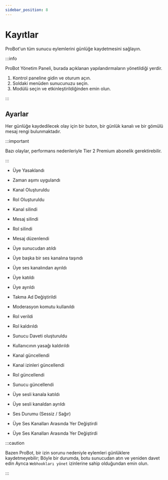 ```yaml
---
sidebar_position: 8
---
```


# Kayıtlar

ProBot'un tüm sunucu eylemlerini günlüğe kaydetmesini sağlayın.

:::info

ProBot Yönetim Paneli, burada açıklanan yapılandırmaların yönetildiği yerdir.

1. Kontrol paneline gidin ve oturum açın.
2. Soldaki menüden sunucunuzu seçin.
3. Modülü seçin ve etkinleştirildiğinden emin olun.

:::

## Ayarlar 

Her günlüğe kaydedilecek olay için bir buton, bir günlük kanalı ve bir gömülü mesaj rengi bulunmaktadır.

:::important 

Bazı olaylar, performans nedenleriyle Tier 2 Premium abonelik gerektirebilir.

:::

- Üye Yasaklandı



- Zaman aşımı uygulandı



- Kanal Oluşturuldu



- Rol Oluşturuldu



- Kanal silindi



- Mesaj silindi



- Rol silindi



- Mesaj düzenlendi



- Üye sunucudan atıldı



- Üye başka bir ses kanalına taşındı



- Üye ses kanalından ayrıldı 



- Üye katıldı



- Üye ayrıldı



- Takma Ad Değiştirildi



- Moderasyon komutu kullanıldı



- Rol verildi



- Rol kaldırıldı



- Sunucu Daveti oluşturuldu



- Kullanıcının yasağı kaldırıldı



- Kanal güncellendi



- Kanal izinleri güncellendi



- Rol güncellendi



- Sunucu güncellendi



- Üye sesli kanala katıldı



- Üye sesli kanaldan ayrıldı



- Ses Durumu (Sessiz / Sağır)



- Üye Ses Kanalları Arasında Yer Değiştirdi

 

- Üye Ses Kanalları Arasında Yer Değiştirdi




:::caution

Bazen ProBot, bir izin sorunu nedeniyle eylemleri günlüklere kaydetmeyebilir; Böyle bir durumda, botu sunucudan atın ve yeniden davet edin Ayrıca `Webhookları yönet` izinlerine sahip olduğundan emin olun.

:::
